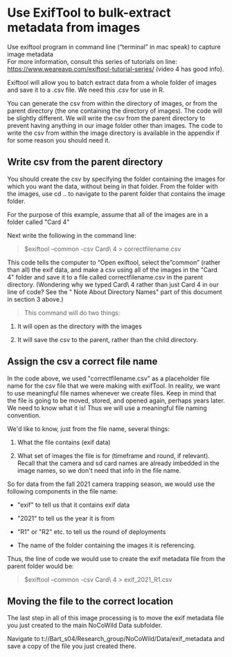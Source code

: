 # Use ExifTool to bulk-extract metadata from images

Use exiftool program in command line ("terminal" in mac speak) to
capture image metadata\
For more information, consult this series of tutorials on line:
<https://www.weareavp.com/exiftool-tutorial-series/> (video 4 has good
info).

Exiftool will allow you to batch extract data from a whole folder of
images and save it to a .csv file. We need this .csv for use in R.

You can generate the csv from within the directory of images, or from
the parent directory (the one containing the directory of images). The
code will be slightly different. We will write the csv from the parent
directory to prevent having anything in our image folder other than
images. The code to write the csv from within the image directory is
available in the appendix if for some reason you should need it.

## Write csv from the parent directory

You should create the csv by specifying the folder containing the images
for which you want the data, without being in that folder. From the
folder with the images, use cd .. to navigate to the parent folder that
contains the image folder.

For the purpose of this example, assume that all of the images are in a
folder called \"Card 4\"

Next write the following in the command line:

> \$exiftool --common -csv Card\\ 4 \> correctfilename.csv

This code tells the computer to "Open exiftool, select the "common"
(rather than all) the exif data, and make a csv using all of the images
in the \"Card 4\" folder and save it to a file called
correctfilename.csv in the parent directory. (Wondering why we typed
Card\\ 4 rather than just Card 4 in our line of code? See the \" Note
About Directory Names\" part of this document in section 3 above.)

> This command will do two things:

1.  It will open as the directory with the images

2.  It will save the csv to the parent, rather than the child directory.

## Assign the csv a correct file name

In the code above, we used \"correctfilename.csv\" as a placeholder file
name for the csv file that we were making with exifTool. In reality, we
want to use meaningful file names whenever we create files. Keep in mind
that the file is going to be moved, stored, and opened again, perhaps
years later. We need to know what it is! Thus we will use a meaningful
file naming convention.

We\'d like to know, just from the file name, several things:

1.  What the file contains (exif data)

2.  What set of images the file is for (timeframe and round, if
    relevant). Recall that the camera and sd card names are already
    imbedded in the image names, so we don\'t need that info in the file
    name.

So for data from the fall 2021 camera trapping season, we would use the
following components in the file name:

-   \"exif\" to tell us that it contains exif data

-   \"2021\" to tell us the year it is from

-   \"R1\" or \"R2\" etc. to tell us the round of deployments

-   The name of the folder containing the images it is referencing.

Thus, the line of code we would use to create the exif metadata file
from the parent folder would be:

> \$exiftool --common -csv Card\\ 4 \> exif_2021_R1.csv

## Moving the file to the correct location

The last step in all of this image processing is to move the exif
metadata file you just created to the main NoCoWild Data subfolder.

Navigate to t://Bart_s04/Research_group/NoCoWild/Data/exif_metadata and
save a copy of the file you just created there.
